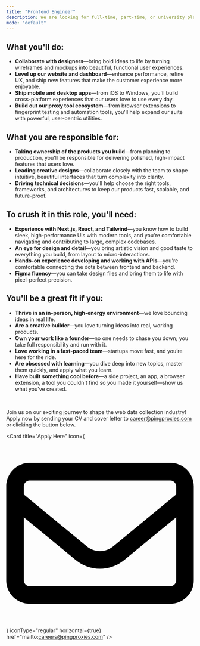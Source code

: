 ```yaml
---
title: "Frontend Engineer"
description: We are looking for full-time, part-time, or university placement students. Compensation will be based on experience and role.
mode: "default"
---
```


## What you'll do:

- **Collaborate with designers**—bring bold ideas to life by turning wireframes and mockups into beautiful, functional user experiences.  
- **Level up our website and dashboard**—enhance performance, refine UX, and ship new features that make the customer experience more enjoyable.  
- **Ship mobile and desktop apps**—from iOS to Windows, you'll build cross-platform experiences that our users love to use every day.  
- **Build out our proxy tool ecosystem**—from browser extensions to fingerprint testing and automation tools, you'll help expand our suite with powerful, user-centric utilities.  

## What you are responsible for:

- **Taking ownership of the products you build**—from planning to production, you'll be responsible for delivering polished, high-impact features that users love.  
- **Leading creative designs**—collaborate closely with the team to shape intuitive, beautiful interfaces that turn complexity into clarity.  
- **Driving technical decisions**—you'll help choose the right tools, frameworks, and architectures to keep our products fast, scalable, and future-proof.  

## To crush it in this role, you'll need:

- **Experience with Next.js, React, and Tailwind**—you know how to build sleek, high-performance UIs with modern tools, and you're comfortable navigating and contributing to large, complex codebases.
- **An eye for design and detail**—you bring artistic vision and good taste to everything you build, from layout to micro-interactions.  
- **Hands-on experience developing and working with APIs**—you're comfortable connecting the dots between frontend and backend.  
- **Figma fluency**—you can take design files and bring them to life with pixel-perfect precision.  

## You'll be a great fit if you:

- **Thrive in an in-person, high-energy environment**—we love bouncing ideas in real life.  
- **Are a creative builder**—you love turning ideas into real, working products.  
- **Own your work like a founder**—no one needs to chase you down; you take full responsibility and run with it.  
- **Love working in a fast-paced team**—startups move fast, and you’re here for the ride.  
- **Are obsessed with learning**—you dive deep into new topics, master them quickly, and apply what you learn.  
- **Have built something cool before**—a side project, an app, a browser extension, a tool you couldn't find so you made it yourself—show us what you've created.

<br />

Join us on our exciting journey to shape the web data collection industry! Apply now by sending your CV and cover letter to career@pingproxies.com or clicking the button below.

<Card
  title="Apply Here"
  icon={
    <svg xmlns="http://www.w3.org/2000/svg" viewBox="0 0 512 512" >
      {/* Font Awesome Free 6.7.2 by @fontawesome */}
      <path d="M64 112c-8.8 0-16 7.2-16 16l0 22.1L220.5 291.7c20.7 17 50.4 17 71.1 0L464 150.1l0-22.1c0-8.8-7.2-16-16-16L64 112zM48 212.2L48 384c0 8.8 7.2 16 16 16l384 0c8.8 0 16-7.2 16-16l0-171.8L322 328.8c-38.4 31.5-93.7 31.5-132 0L48 212.2zM0 128C0 92.7 28.7 64 64 64l384 0c35.3 0 64 28.7 64 64l0 256c0 35.3-28.7 64-64 64L64 448c-35.3 0-64-28.7-64-64L0 128z" />
    </svg>
  }
  iconType="regular"
  horizontal={true}
  href="mailto:careers@pingproxies.com"
/>


